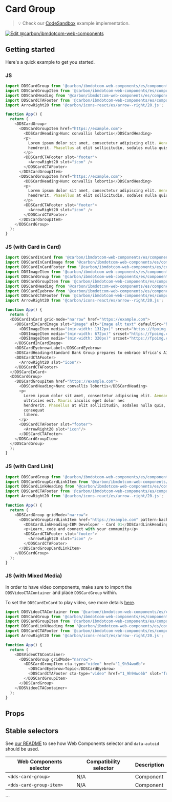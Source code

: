 
# Card Group

> 💡 Check our
> [CodeSandbox](https://githubbox.com/carbon-design-system/carbon-for-ibm-dotcom/tree/main/packages/web-components/examples/codesandbox/components-react/card-group)
> example implementation.

[![Edit @carbon/ibmdotcom-web-components](https://codesandbox.io/static/img/play-codesandbox.svg)](https://githubbox.com/carbon-design-system/carbon-for-ibm-dotcom/tree/main/packages/web-components/examples/codesandbox/components-react/card-group)

## Getting started

Here's a quick example to get you started.

### JS

```javascript
import DDSCardGroup from '@carbon/ibmdotcom-web-components/es/components-react/card-group/card-group.js';
import DDSCardGroupItem from '@carbon/ibmdotcom-web-components/es/components-react/card-group/card-group-item.js';
import DDSCardHeading from '@carbon/ibmdotcom-web-components/es/components-react/card/card-heading.js';
import DDSCardCTAFooter from '@carbon/ibmdotcom-web-components/es/components-react/cta/card-cta-footer.js';
import ArrowRight20 from '@carbon/icons-react/es/arrow--right/20.js';

function App() {
  return (
    <DDSCardGroup>
      <DDSCardGroupItem href="https://example.com">
        <DDSCardHeading>Nunc convallis lobortis</DDSCardHeading>
        <p>
          Lorem ipsum dolor sit amet, consectetur adipiscing elit. Aenean et ultricies est. Mauris iaculis eget dolor nec
          hendrerit. Phasellus at elit sollicitudin, sodales nulla quis, consequat libero.
        </p>
        <DDSCardCTAFooter slot="footer">
          <ArrowRight20 slot="icon" />
        </DDSCardCTAFooter>
      </DDSCardGroupItem>
      <DDSCardGroupItem href="https://example.com">
        <DDSCardHeading>Nunc convallis lobortis</DDSCardHeading>
        <p>
          Lorem ipsum dolor sit amet, consectetur adipiscing elit. Aenean et ultricies est. Mauris iaculis eget dolor nec
          hendrerit. Phasellus at elit sollicitudin, sodales nulla quis, consequat libero.
        </p>
        <DDSCardCTAFooter slot="footer">
          <ArrowRight20 slot="icon" />
        </DDSCardCTAFooter>
      </DDSCardGroupItem>
    </DDSCardGroup>
  );
}
```

### JS (with Card in Card)

```javascript
import DDSCardInCard from '@carbon/ibmdotcom-web-components/es/components-react/card-in-card/card-in-card.js';
import DDSCardInCardImage from '@carbon/ibmdotcom-web-components/es/components-react/card-in-card/card-in-card-image.js';
import DDSCardInCardFooter from '@carbon/ibmdotcom-web-components/es/components-react/card-in-card/card-in-card-footer.js';
import DDSImageItem from '@carbon/ibmdotcom-web-components/es/components-react/image/image-item.js'
import DDSCardGroup from '@carbon/ibmdotcom-web-components/es/components-react/card-group/card-group.js';
import DDSCardGroupItem from '@carbon/ibmdotcom-web-components/es/components-react/card-group/card-group-item.js';
import DDSCardHeading from '@carbon/ibmdotcom-web-components/es/components-react/card/card-heading.js';
import DDSCardEyebrow from '@carbon/ibmdotcom-web-components/es/components-react/card/card-eyebrow.js';
import DDSCardCTAFooter from '@carbon/ibmdotcom-web-components/es/components-react/cta/card-cta-footer.js';
import ArrowRight20 from '@carbon/icons-react/es/arrow--right/20.js';

function App() {
  return (
  <DDSCardInCard grid-mode="narrow" href="https://example.com">
    <DDSCardInCardImage slot="image" alt="Image alt text" defaultSrc="https://fpoimg.com/480x360?text=4:3&bg_color=ee5396&text_color=161616">
      <DDSImageItem media="(min-width: 1312px)" srcset="https://fpoimg.com/1312x738?text=16:9&bg_color=ee5396&text_color=161616"> </DDSImageItem>
      <DDSImageItem media="(min-width: 672px)" srcset="https://fpoimg.com/960x540?text=16:9&bg_color=ee5396&text_color=161616"> </DDSImageItem>
      <DDSImageItem media="(min-width: 320px)" srcset="https://fpoimg.com/480x360?text=4:3&bg_color=ee5396&text_color=161616"> </DDSImageItem>
    </DDSCardInCardImage>
    <DDSCardEyebrow>Label</DDSCardEyebrow>
    <DDSCardHeading>Standard Bank Group prepares to embrace Africa’s AI opportunity</DDSCardHeading>
    <DDSCardCTAFooter>
      <ArrowRight20 slot="icon"/>
    </DDSCardCTAFooter>
  </DDSCardInCard>
  <DDSCardGroup>
    <DDSCardGroupItem href="https://example.com">
      <DDSCardHeading>Nunc convallis lobortis</DDSCardHeading>
      <p>
        Lorem ipsum dolor sit amet, consectetur adipiscing elit. Aenean et
        ultricies est. Mauris iaculis eget dolor nec
        hendrerit. Phasellus at elit sollicitudin, sodales nulla quis,
        consequat
        libero.
      </p>
      <DDSCardCTAFooter slot="footer">
        <ArrowRight20 slot="icon"/>
      </DDSCardCTAFooter>
    </DDSCardGroupItem>
  </DDSCardGroup>
  );
}
```

### JS (with Card Link)

```javascript
import DDSCardGroup from '@carbon/ibmdotcom-web-components/es/components-react/card-group/card-group.js';
import DDSCardGroupCardLinkItem from '@carbon/ibmdotcom-web-components/es/components-react/card-group/card-group-card-link-item.js';
import DDSCardLinkHeading from '@carbon/ibmdotcom-web-components/es/components-react/card/card-link-heading.js';
import DDSCardCTAFooter from '@carbon/ibmdotcom-web-components/es/components-react/cta/card-cta-footer.js';
import ArrowRight20 from '@carbon/icons-react/es/arrow--right/20.js';

function App() {
  return (
    <DDSCardGroup gridMode="narrow">
      <DDSCardGroupCardLinkItem href="https://example.com" pattern-background>
        <DDSCardLinkHeading>IBM Developer - Card 01</DDSCardLinkHeading>
        <p>Learn, code and connect with your community</p>
        <DDSCardCTAFooter slot="footer">
          <ArrowRight20 slot="icon" />
        </DDSCardCTAFooter>
      </DDSCardGroupCardLinkItem>
    </DDSCardGroup>
  );
}
```

### JS (with Mixed Media)

In order to have video components, make sure to import the `DDSVideoCTAContainer` and place `DDSCardGroup` within.

To set the `DDSCardInCard` to play video, see more details [here](https://www.ibm.com/standards/carbon/web-components/?path=/docs/components-card-in-card--default).

```javascript
import DDSVideoCTAContainer from '@carbon/ibmdotcom-web-components/es/components-react/cta/video-cta-container';
import DDSCardGroup from '@carbon/ibmdotcom-web-components/es/components-react/card-group/card-group.js';
import DDSCardGroupItem from '@carbon/ibmdotcom-web-components/es/components-react/card-group/card-group-item.js';
import DDSCardLinkHeading from '@carbon/ibmdotcom-web-components/es/components-react/card/card-link-heading.js';
import DDSCardCTAFooter from '@carbon/ibmdotcom-web-components/es/components-react/cta/card-cta-footer.js';
import ArrowRight20 from '@carbon/icons-react/es/arrow--right/20.js';

function App() {
  return (
    <DDSVideoCTAContainer>
      <DDSCardGroup gridMode="narrow">
        <DDSCardGroupItem cta-type="video" href="1_9h94wo6b">
          <DDSCardEyebrow>Topic</DDSCardEyebrow>
          <DDSCardCTAFooter cta-type="video" href="1_9h94wo6b" slot="footer"></DDSCardCTAFooter>
        </DDSCardGroupItem>
      </DDSCardGroup>
    </DDSVideoCTAContainer>
  );
}
```

## Props

<Props of={PropTypesRef} />

## Stable selectors

See [our README](https://github.com/carbon-design-system/carbon-for-ibm-dotcom/tree/main/packages/web-components#stable-selectors-for-analytics-and-integratione2e-testing-in-web-components) to see how Web Components selector and `data-autoid` should be used.

| Web Components selector | Compatibility selector | Description |
| ----------------------- | ---------------------- | ----------- |
| `<dds-card-group>`      | N/A                    | Component   |
| `<dds-card-group-item>` | N/A                    | Component   |

<Description markdown={contributing} />
```
